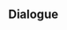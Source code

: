 {{Genius Invokation TCG Stage
|type         = Serious Showdown
|character    = Cyno
|group        = Invitation Board
|requirement  = 7
|introduction = "You've certainly become a formidable opponent. Come, then. Let me see the bond that you've forged with your deck!"<br />{{Color|bp|Special Rule: "Cyno" starts with the Talent Card "Featherfall Judgment" equipped.}}
|objective_1  = Achieve victory
|reward_1     = Lucky Coin*1000
|lineup       = Cyno;Razor;Xingqiu
|action       = Featherfall Judgment;Thunder Summoner's Crown;Skyward Spine;White Tassel;Sacrificial Greatsword;Wagner;Parametric Transformer;Ellin;Jueyun Guoba;Northern Smoked Chicken;Minty Meat Rolls;Adventurer's Bandana;Iron Tongue Tian;Liu Su;Starsigns;Featherfall Judgment;Thunder Summoner's Crown;Skyward Spine;White Tassel;Sacrificial Greatsword;Wagner;Parametric Transformer;Ellin;Jueyun Guoba;Northern Smoked Chicken;Minty Meat Rolls;Adventurer's Bandana;Iron Tongue Tian;Liu Su;Starsigns
}}

==Dialogue==
{{Transclude|Genius Invokation TCG/Stage/Cyno|Serious Showdown}}